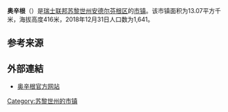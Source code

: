 {{Infobox settlement
| name = 奥辛根
| native_name = {{lang|de|Ossingen}}
| settlement_type = [[市镇_(瑞士)|瑞士市镇]]
| image_skyline = Ossingen Kirche.JPG
| image_caption = 奥辛根风光
| image_seal = Ossingen-blazon.svg
| image_map = Karte Gemeinde Ossingen 2019.png
| map_caption = 奥辛根在安德尔芬根区的位置
| pushpin_map = Switzerland
| pushpin_relief = Switzerland relief location map.jpg
| pushpin_label_position = bottom
| pushpin_map_caption = 奥辛根在瑞士的位置
| subdivision_type = 国家
| subdivision_name = {{CHE}}
| subdivision_type1 = [[瑞士行政区划|州]]
| subdivision_name1 = [[File:Flag_of_Canton_of_Zürich.svg|16px]] [[苏黎世州|苏黎世州]]
| subdivision_type2 = [[区_(瑞士)|区]]
| subdivision_name2 = [[安德尔芬根区|安德尔芬根区]]
| elevation_m = 416
| area_total_km2 = 13.07
| population_as_of = 2018年12月31日
| population_footnotes = <ref>{{cite web|url=https://www.bfs.admin.ch/bfs/de/home/statistiken/bevoelkerung.assetdetail.7966022.html|title=Ständige Wohnbevölkerung nach Staatsangehörigkeitskategorie, Geschlecht und Gemeinde, Provisorische Jahresergebnisse, 2018|trans_title=瑞士联邦2018年按国籍、性别和市镇划分的常住人口统计表|date=2019-04-09|publisher=[[瑞士联邦统计署|瑞士联邦统计署]]|language=de|access-date=2019-11-11|archive-date=2019-04-11|archive-url=https://web.archive.org/web/20190411063248/https://www.bfs.admin.ch/bfs/de/home/statistiken/bevoelkerung.assetdetail.7966022.html|dead-url=no}}</ref>
| population_total = 1641
| population_density_km2 = auto
| timezone = [[欧洲中部时间|CET]]
| utc_offset = +1
| timezone_DST = [[欧洲中部夏令时间|CEST]]
| utc_offset_DST = +2
| coordinates = {{coord|47|36|47|N|8|43|48|E|region:|display=inline,title}}
| postal_code_type = [[瑞士邮政编码系统|邮政编码]]
| postal_code = 8475
| blank_name = [[瑞士市镇官方编号|官方编号]]
| blank_info = 0037
| website = {{url|www.ossingen.ch}}
}}

'''奥辛根'''（{{lang-de|Ossingen}}）是[[瑞士联邦|瑞士联邦]][[苏黎世州|苏黎世州]][[安德尔芬根区|安德尔芬根区]]的[[市镇_(瑞士)|市镇]]。该市镇面积为13.07平方千米，海拔高度416米，2018年12月31日人口数为1,641。

== 参考来源 ==
{{reflist}}

== 外部連結 ==
* [http://www.ossingen.ch 奥辛根官方网站] {{Wayback|url=http://www.ossingen.ch/ |date=20201203025942 }} {{de icon}}

{{Switzerland-geo-stub}}
{{DEFAULTSORT:Ossingen}}
[[Category:苏黎世州的市镇|Category:苏黎世州的市镇]]